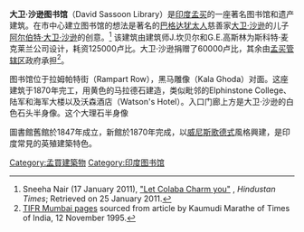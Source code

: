 {{expand|time=2016-02-02T15:18:52+00:00}}
{{Infobox library
| library_name =大衛沙遜圖書館| name_en=David Sassoon Library| image   =David Sassoon Library.jpg|country         =[[印度|印度]]
| location     = [[孟買|孟買]]
| type         = 
| established  = 1847年
| num_branches =
| coordinates        = {{coord|18|55|40.5|N|72|49|51.8|E|region:AT-9_type:landmark|display=inline,title}}
| collection_size = 40萬
| website      = http://www.davidsassoonlibrary.com}}{{dead link|date=2017年12月 |bot=InternetArchiveBot |fix-attempted=yes }}


'''大卫·沙逊图书馆'''（David Sassoon Library）是[[印度|印度]][[孟买|孟买]]的一座著名图书馆和遗产建筑。在市中心建立图书馆的想法是著名的[[巴格达犹太人|巴格达犹太人]]慈善家[[大卫·沙逊|大卫·沙逊]]的儿子[[阿尔伯特·大卫·沙逊|阿尔伯特·大卫·沙逊]]的创意。<ref>Sneeha Nair (17 January 2011), [http://www.hindustantimes.com/Let-Colaba-charm-you/Article1-651427.aspx "Let Colaba Charm you"] {{Wayback|url=http://www.hindustantimes.com/Let-Colaba-charm-you/Article1-651427.aspx |date=20110120072423 }}, ''Hindustan Times''; Retrieved on 25 January 2011.</ref> 该建筑由建筑师J.坎贝尔和G.E.高斯林为斯科特·麦克莱兰公司设计，耗资125000卢比。大卫·沙逊捐赠了60000卢比，其余由[[孟买管辖区|孟买管辖区]]政府承担<ref>[http://theory.tifr.res.in/bombay/architecture/building/sassoon-library.html TIFR Mumbai pages] {{Wayback|url=http://theory.tifr.res.in/bombay/architecture/building/sassoon-library.html |date=20200807175121 }} sourced from article by Kaumudi Marathe of Times of India, 12 November 1995.</ref>。

图书馆位于拉姆帕特街（Rampart Row），黑马雕像（Kala Ghoda）对面。这座建筑于1870年完工，用黄色的马拉德石建造，类似毗邻的Elphinstone College、陆军和海军大楼以及沃森酒店（Watson's Hotel）。入口门廊上方是大卫·沙逊的白色石头半身像。这个大理石半身像

圖書館舊館於1847年成立，新館於1870年完成，以[[威尼斯歌德式|威尼斯歌德式]]風格興建，是印度常見的英殖建築特色。

[[Category:孟買建築物|Category:孟買建築物]]
[[Category:印度图书馆|Category:印度图书馆]]